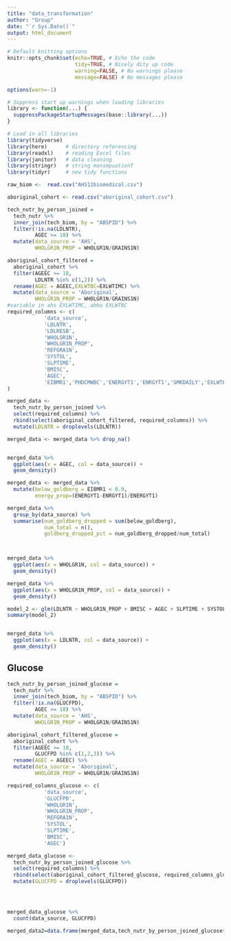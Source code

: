 ---
title: "data_transformation"
author: "Group"
date: "`r Sys.Date()`"
output: html_document
---

```{r setup, include=FALSE}
# Default knitting options
knitr::opts_chunk$set(echo=TRUE, # Echo the code
                      tidy=TRUE, # Nicely dity up code
                      warning=FALSE, # No warnings please 
                      message=FALSE) # No messages please

options(warn=-1) 

# Suppress start up warnings when loading libraries
library <- function(...) {
  suppressPackageStartupMessages(base::library(...))
}
```

```{r libraries}
# Load in all libraries
library(tidyverse)
library(here)      # directory referencing
library(readxl)    # reading Excel files
library(janitor)   # data cleaning 
library(stringr)   # string manimpuationf
library(tidyr)     # new tidy functions
```


```{r}




raw_biom <-  read.csv("AHS11biomedical.csv")

aboriginal_cohort <- read.csv("aboriginal_cohort.csv")

tech_nutr_by_person_joined = 
  tech_nutr %>% 
  inner_join(tech_biom, by = "ABSPID") %>% 
  filter(!is.na(LDLNTR),
         AGEC >= 18) %>% 
  mutate(data_source = 'AHS',
         WHOLGR1N_PROP = WHOLGR1N/GRAINS1N)

aboriginal_cohort_filtered =
  aboriginal_cohort %>% 
  filter(AGEEC >= 18,
         LDLNTR %in% c(1,2)) %>% 
  rename(AGEC = AGEEC,EXLWTBC=EXLWTIMC) %>% 
  mutate(data_source = 'Aboriginal',
         WHOLGR1N_PROP = WHOLGR1N/GRAINS1N)
#variable in ahs EXLWTIMC, abbo EXLWTBC
required_columns <- c(
            'data_source',
            'LDLNTR',
            'LDLRESB',
            'WHOLGR1N',
            'WHOLGR1N_PROP',
            'REFGRA1N',
            'SYSTOL',
            'SLPTIME',
            'BMISC',
            'AGEC',
            'EIBMR1','PHDCMWBC','ENERGYT1','ENRGYT1','SMKDAILY','EXLWTBC'
)

merged_data <- 
  tech_nutr_by_person_joined %>% 
  select(required_columns) %>% 
  rbind(select(aboriginal_cohort_filtered, required_columns)) %>% 
  mutate(LDLNTR = droplevels(LDLNTR))

merged_data <- merged_data %>% drop_na()


merged_data %>% 
  ggplot(aes(x = AGEC, col = data_source)) +
  geom_density()

merged_data <- merged_data %>% 
  mutate(below_goldberg = EIBMR1 < 0.9,
         energy_prop=(ENERGYT1-ENRGYT1)/ENERGYT1)

merged_data %>% 
  group_by(data_source) %>% 
  summarise(num_goldberg_dropped = sum(below_goldberg),
            num_total = n(),
            goldberg_dropped_pct = num_goldberg_dropped/num_total)



merged_data %>% 
  ggplot(aes(x = WHOLGR1N, col = data_source)) +
  geom_density()

merged_data %>% 
  ggplot(aes(x = WHOLGR1N_PROP, col = data_source)) +
  geom_density()

model_2 <- glm(LDLNTR ~ WHOLGR1N_PROP + BMISC + AGEC + SLPTIME + SYSTOL, family = "binomial", data = merged_data)
summary(model_2)


merged_data %>% 
  ggplot(aes(x = LDLNTR, col = data_source)) +
  geom_density()

```


## Glucose

```{r}


tech_nutr_by_person_joined_glucose = 
  tech_nutr %>% 
  inner_join(tech_biom, by = "ABSPID") %>% 
  filter(!is.na(GLUCFPD),
         AGEC >= 18) %>% 
  mutate(data_source = 'AHS',
         WHOLGR1N_PROP = WHOLGR1N/GRAINS1N)

aboriginal_cohort_filtered_glucose =
  aboriginal_cohort %>% 
  filter(AGEEC >= 18,
         GLUCFPD %in% c(1,2,3)) %>% 
  rename(AGEC = AGEEC) %>% 
  mutate(data_source = 'Aboriginal',
         WHOLGR1N_PROP = WHOLGR1N/GRAINS1N)

required_columns_glucose <- c(
            'data_source',
            'GLUCFPD',
            'WHOLGR1N',
            'WHOLGR1N_PROP',
            'REFGRA1N',
            'SYSTOL',
            'SLPTIME',
            'BMISC',
            'AGEC')

merged_data_glucose <- 
  tech_nutr_by_person_joined_glucose %>% 
  select(required_columns) %>% 
  rbind(select(aboriginal_cohort_filtered_glucose, required_columns_glucose)) %>% 
  mutate(GLUCFPD = droplevels(GLUCFPD))




merged_data_glucose %>% 
  count(data_source, GLUCFPD) 

```


```{r}
merged_data2=data.frame(merged_data,tech_nutr_by_person_joined_glucose$EXLWTBC)
```

